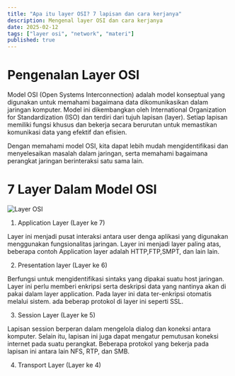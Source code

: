 ```yaml
---
title: "Apa itu layer OSI? 7 lapisan dan cara kerjanya"
description: Mengenal layer OSI dan cara kerjanya
date: 2025-02-12
tags: ["layer osi", "network", "materi"]
published: true
---
```


# Pengenalan Layer OSI

Model OSI (Open Systems Interconnection) adalah model konseptual yang
digunakan untuk memahami bagaimana data dikomunikasikan dalam jaringan komputer.
Model ini dikembangkan oleh International Organization for Standardization (ISO)
dan terdiri dari tujuh lapisan (layer). Setiap lapisan memiliki fungsi khusus dan bekerja
secara berurutan untuk memastikan komunikasi data yang efektif dan efisien.

Dengan memahami model OSI, kita dapat lebih mudah mengidentifikasi dan
menyelesaikan masalah dalam jaringan, serta memahami bagaimana perangkat jaringan
berinteraksi satu sama lain.

# 7 Layer Dalam Model OSI

<img src="/layerosi.jpg" alt="Layer OSI" width={500}/>

1. Application Layer (Layer ke 7)

Layer ini menjadi pusat interaksi antara user denga aplikasi yang digunakan menggunakan fungsionalitas
jaringan. Layer ini menjadi layer paling atas, beberapa contoh Application layer adalah HTTP,FTP,SMPT, dan lain lain.

2. Presentation layer (Layer ke 6)

Berfungsi untuk mengidentifikasi sintaks yang dipakai suatu host jaringan. Layer ini perlu memberi enkripsi
serta deskripsi data yang nantinya akan di pakai dalam layer application. Pada layer ini data ter-enkripsi
otomatis melalui sistem. ada beberap protokol di layer ini seperti SSL.

3. Session Layer (Layer ke 5)

Lapisan session berperan dalam mengelola dialog dan koneksi antara komputer. Selain itu, lapisan
ini juga dapat mengatur pemutusan koneksi internet pada suatu perangkat. Beberapa protokol yang bekerja
pada lapisan ini antara lain NFS, RTP, dan SMB.

4. Transport Layer (Layer ke 4)

